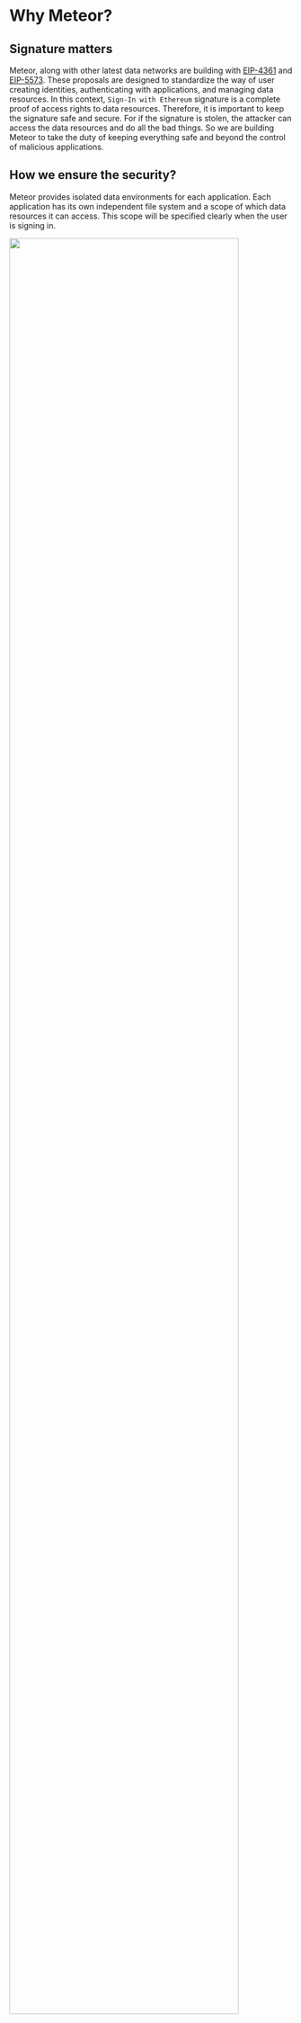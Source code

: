 # Why Meteor?

## Signature matters

Meteor, along with other latest data networks are building with [EIP-4361](https://eips.ethereum.org/EIPS/eip-4361)
and [EIP-5573](https://eips.ethereum.org/EIPS/eip-5573). These proposals are designed to standardize the way of user creating
identities, authenticating with applications, and managing data resources. In this context, `Sign-In with Ethereum` signature
is a complete proof of access rights to data resources. Therefore, it is important to keep the signature safe and secure.
For if the signature is stolen, the attacker can access the data resources and do all the bad things.
So we are building Meteor to take the duty of keeping everything safe and beyond the control of malicious applications.

## How we ensure the security?

Meteor provides isolated data environments for each application. Each application has its own independent file system and
a scope of which data resources it can access. This scope will be specified clearly when the user is signing in.

<img src="/images/why/1.png" width="90%" className="mx-auto my-2.5" />

User data will first be encrypted before putting in the file system. In another word, the applications will never see the raw data
for all user data are encrypted.

When an application is requesting access to a data resource, the user will be notified and asked for permission.
Specifically, the application will request the user to sign a message and declare which data resources it is accessing within that message.

<img src="/images/why/2.png" width="50%" className="mx-auto my-2.5" />

Meteor will check the scope(**_A_**) and the message(**_B_**) to ensure that **_B_** is a subset of **_A_**.
If the request is valid, the application will be granted access to the data resource. Otherwise, the request will be rejected.

**Summary:**
Meteor is able to protect data security by:

- Isolating data environments for each application
- Encrypting user data
- Checking the scope of data access requests
